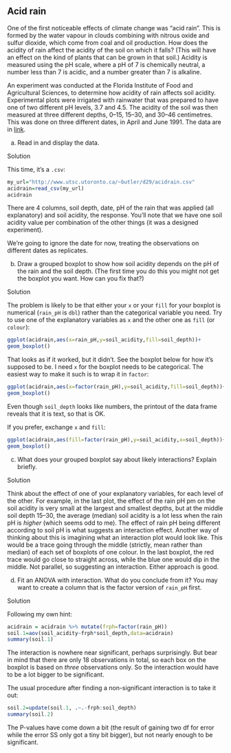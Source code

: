 ##  Acid rain


 One of the first noticeable effects of climate change was
"acid rain". This is formed by the water vapour in clouds combining
with nitrous oxide and sulfur dioxide, which come from coal and oil
production. How does the acidity of rain affect the acidity of the
soil on which it falls? (This will have an effect on the kind of
plants that can be grown in that soil.) Acidity is measured using the
pH scale, where a pH of 7 is chemically neutral, a number less than 7
is acidic, and a number greater than 7 is alkaline.

An experiment was conducted at the Florida Institute of Food and
Agricultural Sciences, to determine how acidity of rain affects soil
acidity. Experimental plots were irrigated with rainwater that was
prepared to have one of two different pH levels, 3.7 and 4.5. The
acidity of the soil was then measured at three different depths,
0--15, 15--30, and 30--46 centimetres. This was done on three
different dates, in April and June 1991. The data are in
[link](http://www.utsc.utoronto.ca/~butler/d29/acidrain.csv).



(a) Read in and display the data.

Solution


This time, it's a `.csv`:

```r
my_url="http://www.utsc.utoronto.ca/~butler/d29/acidrain.csv"
acidrain=read_csv(my_url)
acidrain
```

 

There are 4 columns, soil depth, date, pH of the rain that was
applied (all explanatory) and soil acidity, the response. You'll note
that we have one soil acidity value per combination of the other
things (it was a designed experiment).

We're going to ignore the date for now, treating the observations on
different dates as replicates.


(b) Draw a grouped boxplot to show how soil acidity depends on
the pH of the rain and the soil depth. (The first time you do this
you might not get the boxplot you want. How can you fix that?)

Solution


The problem is likely to be that either your `x` or your
`fill` for your boxplot is numerical (`rain_pH` is
`dbl`) rather than the categorical variable you need.
Try to use one of the explanatory variables as `x` and the other
one as `fill` (or `colour`):
```r
ggplot(acidrain,aes(x=rain_pH,y=soil_acidity,fill=soil_depth))+
geom_boxplot()
```

     

That looks as if it worked, but it didn't. See the boxplot below for
how it's supposed to be.  I need `x` for the boxplot needs to
be categorical. The easiest way to make it such is to wrap it in
`factor`:

```r
ggplot(acidrain,aes(x=factor(rain_pH),y=soil_acidity,fill=soil_depth))+
geom_boxplot()
```

     

Even though `soil_depth` looks like numbers, the printout of
the data frame reveals that it is text, so that is OK.

If you prefer, exchange `x` and `fill`:

```r
ggplot(acidrain,aes(fill=factor(rain_pH),y=soil_acidity,x=soil_depth))+
geom_boxplot()
```

     


(c) What does your grouped boxplot say about likely
interactions? Explain briefly.

Solution


Think about the effect of one of your explanatory variables, for
each level of the other. For example, in the last plot, the effect
of the rain pH pm on the soil acidity is very small at the largest
and smallest depths, but at the middle soil depth 15--30, the
average (median) soil acidity is a lot less when the rain pH is
*higher* (which seems odd to me). The effect of rain pH being
different according to soil pH is what suggests an interaction
effect. 
Another way of thinking about this is imagining what an
interaction plot would look like. This would be a trace going
through the middle (strictly, mean rather than median) of each set
of boxplots of one colour. In the last boxplot, the red trace
would go close to straight across, while the blue one would dip in
the middle. Not parallel, so suggesting an interaction.
Either approach is good.


(d) Fit an ANOVA with interaction. What do you conclude from
it? You may want to create a column that is the factor version of
`rain_pH` first.

Solution


Following my own hint:
```r
acidrain = acidrain %>% mutate(frph=factor(rain_pH))
soil.1=aov(soil_acidity~frph*soil_depth,data=acidrain)
summary(soil.1)
```

 

The interaction is nowhere near significant, perhaps surprisingly. But
bear in mind that there are only 18 observations in total, so each box
on the boxplot is based on *three* observations only. So the
interaction would have to be a lot bigger to be significant.

The usual procedure after finding a non-significant
interaction is to take it out:

```r
soil.2=update(soil.1, .~.-frph:soil_depth)
summary(soil.2)
```

 

The P-values have come down a bit (the result of gaining two df for
error while the error SS only got a tiny bit bigger), but not nearly
enough to be significant.



